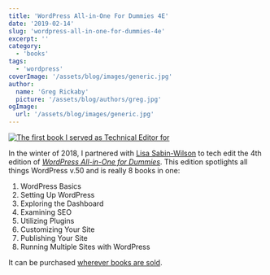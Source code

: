 ```yaml
---
title: 'WordPress All-in-One For Dummies 4E'
date: '2019-02-14'
slug: 'wordpress-all-in-one-for-dummies-4e'
excerpt: ''
category:
  - 'books'
tags:
  - 'wordpress'
coverImage: '/assets/blog/images/generic.jpg'
author:
  name: 'Greg Rickaby'
  picture: '/assets/blog/authors/greg.jpg'
ogImage:
  url: '/assets/blog/images/generic.jpg'
---
```


<Article>

[![The first book I served as Technical Editor for](/blog/images/wordpress-all-in-one.jpg)](https://amzn.to/37MMDLp)

In the winter of 2018, I partnered with [Lisa Sabin-Wilson](https://lisasabin-wilson.com/) to tech edit the 4th edition of [_WordPress All-in-One for Dummies_](https://amzn.to/37MMDLp). This edition spotlights all things WordPress v.50 and is really 8 books in one:

1. WordPress Basics
2. Setting Up WordPress
3. Exploring the Dashboard
4. Examining SEO
5. Utilizing Plugins
6. Customizing Your Site
7. Publishing Your Site
8. Running Multiple Sites with WordPress

It can be purchased [wherever books are sold](https://amzn.to/37MMDLp).

</Article>
